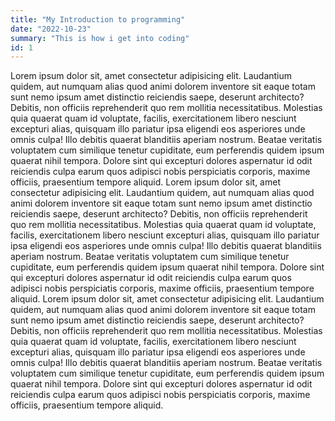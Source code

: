 ```yaml
---
title: "My Introduction to programming"
date: "2022-10-23"
summary: "This is how i get into coding"
id: 1
---
```


<div className="container">
  Lorem ipsum dolor sit, amet consectetur adipisicing elit. Laudantium quidem,
  aut numquam alias quod animi dolorem inventore sit eaque totam sunt nemo ipsum
  amet distinctio reiciendis saepe, deserunt architecto? Debitis, non officiis
  reprehenderit quo rem mollitia necessitatibus. Molestias quia quaerat quam id
  voluptate, facilis, exercitationem libero nesciunt excepturi alias, quisquam
  illo pariatur ipsa eligendi eos asperiores unde omnis culpa! Illo debitis
  quaerat blanditiis aperiam nostrum. Beatae veritatis voluptatem cum similique
  tenetur cupiditate, eum perferendis quidem ipsum quaerat nihil tempora. Dolore
  sint qui excepturi dolores aspernatur id odit reiciendis culpa earum quos
  adipisci nobis perspiciatis corporis, maxime officiis, praesentium tempore
  aliquid. Lorem ipsum dolor sit, amet consectetur adipisicing elit. Laudantium
  quidem, aut numquam alias quod animi dolorem inventore sit eaque totam sunt
  nemo ipsum amet distinctio reiciendis saepe, deserunt architecto? Debitis, non
  officiis reprehenderit quo rem mollitia necessitatibus. Molestias quia quaerat
  quam id voluptate, facilis, exercitationem libero nesciunt excepturi alias,
  quisquam illo pariatur ipsa eligendi eos asperiores unde omnis culpa! Illo
  debitis quaerat blanditiis aperiam nostrum. Beatae veritatis voluptatem cum
  similique tenetur cupiditate, eum perferendis quidem ipsum quaerat nihil
  tempora. Dolore sint qui excepturi dolores aspernatur id odit reiciendis culpa
  earum quos adipisci nobis perspiciatis corporis, maxime officiis, praesentium
  tempore aliquid. Lorem ipsum dolor sit, amet consectetur adipisicing elit.
  Laudantium quidem, aut numquam alias quod animi dolorem inventore sit eaque
  totam sunt nemo ipsum amet distinctio reiciendis saepe, deserunt architecto?
  Debitis, non officiis reprehenderit quo rem mollitia necessitatibus. Molestias
  quia quaerat quam id voluptate, facilis, exercitationem libero nesciunt
  excepturi alias, quisquam illo pariatur ipsa eligendi eos asperiores unde
  omnis culpa! Illo debitis quaerat blanditiis aperiam nostrum. Beatae veritatis
  voluptatem cum similique tenetur cupiditate, eum perferendis quidem ipsum
  quaerat nihil tempora. Dolore sint qui excepturi dolores aspernatur id odit
  reiciendis culpa earum quos adipisci nobis perspiciatis corporis, maxime
  officiis, praesentium tempore aliquid.
</div>
